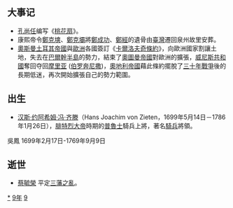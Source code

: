 {{yearTOC|1699|清'''[[康熙_(年号)|康熙]]三十八年'''；越南'''[[正和_(越南)|正和]]二十年'''；日本'''[[元祿|元祿]]十二年'''}}
== 大事记 ==
* [[孔尚任|孔尚任]]编写《[[桃花扇|桃花扇]]》。
* 康熙帝令[[鄭克塽|鄭克塽]]、[[鄭克壩|鄭克壩]]將[[鄭成功|鄭成功]]、[[鄭經|鄭經]]的遺骨由[[臺灣|臺灣]]遷回泉州故里安葬。
* [[奧斯曼土耳其帝國|奧斯曼土耳其帝國]]與[[歐洲|歐洲]]各國簽訂《[[卡爾洛夫奇條約|卡爾洛夫奇條約]]》，向歐洲國家割讓土地，失去在[[巴爾幹半島|巴爾幹半島]]的勢力，結束了[[奧圖曼帝國|奧圖曼帝國]]對歐洲的擴張，[[威尼斯共和國|威尼斯共和國]]奪回夺回[[摩里亚|摩里亚]] ([[伯罗奔尼撒|伯罗奔尼撒]])，[[奧地利帝國|奧地利帝國]]藉此條約擺脫了[[三十年戰爭|三十年戰爭]]後的長期低迷，再次開始擴張自己的勢力範圍。

== 出生 ==
* [[汉斯·约阿希姆·冯·齐滕|汉斯·约阿希姆·冯·齐滕]]（Hans Joachim von Zieten，1699年5月14日－1786年1月26日），[[腓特烈二世_(普鲁士)|腓特烈大帝]]時期的[[普魯士|普魯士]]騎兵上將，著名[[骑兵|騎兵]]將領。

吳鳳
1699年2月17日-1769年9月9日

== 逝世 ==
{{Wikisource year mention}}
* [[蔡毓榮|蔡毓榮]] 平定[[三藩之乱|三藩之亂]]。

[[Category:1699年|*]]
[[Category:1690年代|9年]]
[[Category:17世纪各年|9]]